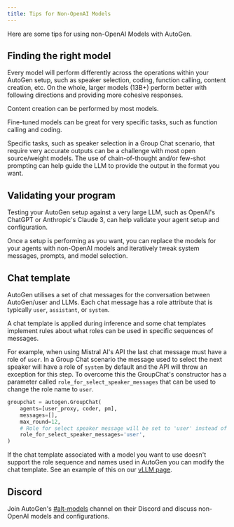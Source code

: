 ```yaml
---
title: Tips for Non-OpenAI Models
---
```


Here are some tips for using non-OpenAI Models with AutoGen.

## Finding the right model

Every model will perform differently across the operations within your AutoGen
setup, such as speaker selection, coding, function calling, content creation,
etc. On the whole, larger models (13B+) perform better with following directions
and providing more cohesive responses.

Content creation can be performed by most models.

Fine-tuned models can be great for very specific tasks, such as function calling
and coding.

Specific tasks, such as speaker selection in a Group Chat scenario, that require
very accurate outputs can be a challenge with most open source/weight models. The
use of chain-of-thought and/or few-shot prompting can help guide the LLM to provide
the output in the format you want.

## Validating your program

Testing your AutoGen setup against a very large LLM, such as OpenAI's ChatGPT or
Anthropic's Claude 3, can help validate your agent setup and configuration.

Once a setup is performing as you want, you can replace the models for your agents
with non-OpenAI models and iteratively tweak system messages, prompts, and model
selection.

## Chat template

AutoGen utilises a set of chat messages for the conversation between AutoGen/user
and LLMs. Each chat message has a role attribute that is typically `user`,
`assistant`, or `system`.

A chat template is applied during inference and some chat templates implement rules about
what roles can be used in specific sequences of messages.

For example, when using Mistral AI's API the last chat message must have a role of `user`.
In a Group Chat scenario the message used to select the next speaker will have a role of
`system` by default and the API will throw an exception for this step. To overcome this the
GroupChat's constructor has a parameter called `role_for_select_speaker_messages` that can
be used to change the role name to `user`.

```python
groupchat = autogen.GroupChat(
    agents=[user_proxy, coder, pm],
    messages=[],
    max_round=12,
    # Role for select speaker message will be set to 'user' instead of 'system'
    role_for_select_speaker_messages='user',
)
```

If the chat template associated with a model you want to use doesn't support the role
sequence and names used in AutoGen you can modify the chat template. See an example of
this on our [vLLM page](/docs/topics/non-openai-models/local-vllm#chat-template).

## Discord

Join AutoGen's [#alt-models](https://discord.com/channels/1153072414184452236/1201369716057440287)
channel on their Discord and discuss non-OpenAI models and configurations.
